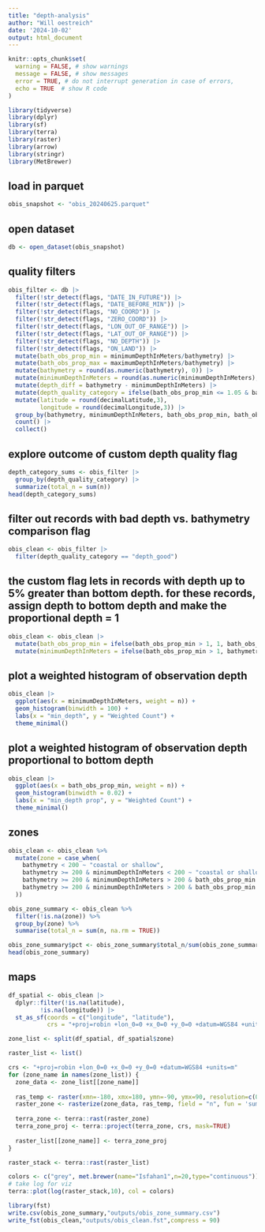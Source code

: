 ```yaml
---
title: "depth-analysis"
author: "Will oestreich"
date: '2024-10-02'
output: html_document
---
```

```r
knitr::opts_chunk$set(
  warning = FALSE, # show warnings
  message = FALSE, # show messages
  error = TRUE, # do not interrupt generation in case of errors,
  echo = TRUE  # show R code
)
```


```r
library(tidyverse) 
library(dplyr)
library(sf) 
library(terra)
library(raster)
library(arrow)
library(stringr)
library(MetBrewer)
```

## load in parquet
```r
obis_snapshot <- "obis_20240625.parquet"
```

## open dataset
```r
db <- open_dataset(obis_snapshot)
```

## quality filters
```r
obis_filter <- db |>
  filter(!str_detect(flags, "DATE_IN_FUTURE")) |> 
  filter(!str_detect(flags, "DATE_BEFORE_MIN")) |> 
  filter(!str_detect(flags, "NO_COORD")) |> 
  filter(!str_detect(flags, "ZERO_COORD")) |> 
  filter(!str_detect(flags, "LON_OUT_OF_RANGE")) |> 
  filter(!str_detect(flags, "LAT_OUT_OF_RANGE")) |> 
  filter(!str_detect(flags, "NO_DEPTH")) |> 
  filter(!str_detect(flags, "ON_LAND")) |> 
  mutate(bath_obs_prop_min = minimumDepthInMeters/bathymetry) |>
  mutate(bath_obs_prop_max = maximumDepthInMeters/bathymetry) |>
  mutate(bathymetry = round(as.numeric(bathymetry), 0)) |>
  mutate(minimumDepthInMeters = round(as.numeric(minimumDepthInMeters), 0)) |>
  mutate(depth_diff = bathymetry - minimumDepthInMeters) |>
  mutate(depth_quality_category = ifelse(bath_obs_prop_min <= 1.05 & bath_obs_prop_min >= 0, "depth_good", "depth_bad")) |>
  mutate(latitude = round(decimalLatitude,3), 
         longitude = round(decimalLongitude,3)) |>
  group_by(bathymetry, minimumDepthInMeters, bath_obs_prop_min, bath_obs_prop_max, depth_quality_category, latitude, longitude) |>
  count() |> 
  collect()
```

## explore outcome of custom depth quality flag
```r
depth_category_sums <- obis_filter |>
  group_by(depth_quality_category) |>
  summarize(total_n = sum(n))
head(depth_category_sums)
```

## filter out records with bad depth vs. bathymetry comparison flag
```r
obis_clean <- obis_filter |> 
  filter(depth_quality_category == "depth_good")
```

## the custom flag lets in records with depth up to 5% greater than bottom depth. for these records, assign depth to bottom depth and make the proportional depth = 1
```r
obis_clean <- obis_clean |>
  mutate(bath_obs_prop_min = ifelse(bath_obs_prop_min > 1, 1, bath_obs_prop_min)) |>
  mutate(minimumDepthInMeters = ifelse(bath_obs_prop_min > 1, bathymetry, minimumDepthInMeters))
```

## plot a weighted histogram of observation depth 
```r
obis_clean |> 
  ggplot(aes(x = minimumDepthInMeters, weight = n)) +
  geom_histogram(binwidth = 100) +
  labs(x = "min_depth", y = "Weighted Count") +
  theme_minimal()
```

## plot a weighted histogram of observation depth proportional to bottom depth
```r
obis_clean |> 
  ggplot(aes(x = bath_obs_prop_min, weight = n)) +
  geom_histogram(binwidth = 0.02) +
  labs(x = "min_depth prop", y = "Weighted Count") +
  theme_minimal()
```

## zones
```r
obis_clean <- obis_clean %>%
  mutate(zone = case_when(
    bathymetry < 200 ~ "coastal or shallow",
    bathymetry >= 200 & minimumDepthInMeters < 200 ~ "coastal or shallow",
    bathymetry >= 200 & minimumDepthInMeters > 200 & bath_obs_prop_min < 0.99 ~ "deep (midwater)",
    bathymetry >= 200 & minimumDepthInMeters > 200 & bath_obs_prop_min >= 0.99 ~ "deep (benthic)"
  ))
```

```r
obis_zone_summary <- obis_clean %>%
  filter(!is.na(zone)) %>%  
  group_by(zone) %>%
  summarise(total_n = sum(n, na.rm = TRUE))

obis_zone_summary$pct <- obis_zone_summary$total_n/sum(obis_zone_summary$total_n, na.rm = TRUE)
head(obis_zone_summary)
```

## maps
```r
df_spatial <- obis_clean |> 
  dplyr::filter(!is.na(latitude), 
         !is.na(longitude)) |> 
  st_as_sf(coords = c("longitude", "latitude"), 
           crs = "+proj=robin +lon_0=0 +x_0=0 +y_0=0 +datum=WGS84 +units=m")
```

```r
zone_list <- split(df_spatial, df_spatial$zone)

raster_list <- list()

crs <- "+proj=robin +lon_0=0 +x_0=0 +y_0=0 +datum=WGS84 +units=m" 
for (zone_name in names(zone_list)) {
  zone_data <- zone_list[[zone_name]]
  
  ras_temp <- raster(xmn=-180, xmx=180, ymn=-90, ymx=90, resolution=c(0.1, 0.1), vals=NA)
  raster_zone <- rasterize(zone_data, ras_temp, field = "n", fun = 'sum')
  
  terra_zone <- terra::rast(raster_zone)
  terra_zone_proj <- terra::project(terra_zone, crs, mask=TRUE)
  
  raster_list[[zone_name]] <- terra_zone_proj
}

raster_stack <- terra::rast(raster_list)
```

```r
colors <- c("grey", met.brewer(name="Isfahan1",n=20,type="continuous"))
# take log for viz
terra::plot(log(raster_stack,10), col = colors)
```

```r
library(fst)
write.csv(obis_zone_summary,"outputs/obis_zone_summary.csv")
write_fst(obis_clean,"outputs/obis_clean.fst",compress = 90)
```
